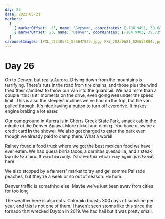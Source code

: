 ```yaml
---
day: 26
date: 2023-06-21
markers:
  [
    { markerOffset: -15, name: 'Gypsum', coordinates: [-106.9491, 39.6447] },
    { markerOffset: 25, name: 'Denver', coordinates: [-104.9903, 39.7392] },
  ]
carouselImages: [PXL_20230621_025647925.jpg, PXL_20230621_025652894.jpg]
---
```


# Day 26

On to Denver, but really Aurora. Driving down from the mountains is terrifying. There's ruts in the road from tire chains, and those plus the wind tried their damdest to throw our van into the guardrail. We had more than a couple "this is it" moments on the drive, even going well under the speed limit. This is also the steepest inclines we've had on the trip, but the van pulled through. It's nice having a button to turn off overdrive. It makes engine braking a lot easer.

Our campground in Aurora is in Cherry Creek State Park, smack dab in the middle of the Denver Sprawl. More nickel and diming. You have to swipe a credit card **in** the shower. We also got charged to enter the park even though we already paid to camp there. What a world!

Rainey found a food truck where we got the best mexican food we have ever eaten. We had quesa birria tacos, a carnitas quesadilla, and a steak burrito to share. It was heavenly. I'd drive this whole way again just to eat here.

We also stopped by a farmers' market to try and get somme Palisade peaches, but they're a week or so out of season. Ho hum.

Denver traffic is something else. Maybe we've just been away from cities for too long.

The weather here is also nuts. Colorado boasts 300 days of sunshine per year, and this is not one of them. I haven't seen storms like this since the tornado that wrecked Dayton in 2019. We had hail but it was pretty small.
